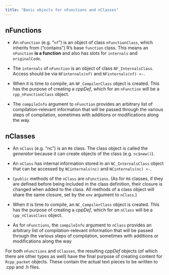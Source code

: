 ```yaml
---
title: "Basic objects for nFunctions and nClasses"
---
```


## nFunctions

-   An `nFunction` (e.g. "`nf`") is an object of class `nFunctionClass`, which inherits from ("contains") R's base `function` class. This means an `nFunction` **is a function** and also has slots for `internals` and `originalCode`.

-   The `internals` of `nFunction` is an object of class `NF_InternalsClass`. Access should be via `NFinternals(nf)` and `NFinternals(nf) <-`.

-   When it is time to compile, an `NF_CompilerClass` object is created. This has the purpose of creating a *cppDef*, which for an `nFunction` will be a `cpp_nFunctionClass` object.

-   The `compileInfo` argument to `nFunction` provides an arbitrary list of compilation-relevant information that will be passed through the various steps of compilation, sometimes with additions or modifications along the way.

## nClasses

-   An `nClass` (e.g. "nc") is an `R6` class. The class object is called the *generator* because it can create objects of the class (e.g. `nc$new()`).

-   An `nClass` has internal information stored in an `NC_InternalsClass` object that can be accessed by `NCinternals(nc)` and `NCinternals(nc) <-`.

-   `Cpublic` methods of the `nClass` are `nFunctions`. (As for `R6` classes, if they are defined before being included in the class definition, their closure is changed when added to the class. All methods of a class object will share the same closure, set by the `env` argument to `nClass`.)

-   When it is time to compile, an `NC_CompilerClass` object is created. This has the purpose of creating a *cppDef*, which for an `nClass` will be a `cpp_nClassClass` object.

-   As for `nFunctions`, the `compileInfo` argument to `nClass` provides an arbitrary list of compilation-relevant information that will be passed through the various steps of compilation, sometimes with additions or modifications along the way

For both `nFunctions` and `nClasses`, the resulting *cppDef* objects (of which there are other types as well) have the final purpose of creating content for `Rcpp_packet` objects. These contain the actual text pieces to be written to .cpp and .h files.
